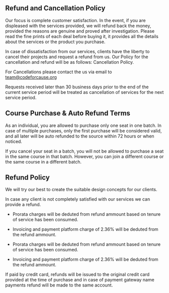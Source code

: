 ## Refund and Cancellation Policy

Our focus is complete customer satisfaction. In the event, if you are displeased with the services provided, we will refund back the money, provided the reasons are genuine and proved after investigation. Please read the fine prints of each deal before buying it, it provides all the details about the services or the product you purchase.

In case of dissatisfaction from our services, clients have the liberty to cancel their projects and request a refund from us. Our Policy for the cancellation and refund will be as follows:
Cancellation Policy.

For Cancellations please contact the us via email to team@codeforcause.org

Requests received later than 30 business days prior to the end of the current service period will be treated as cancellation of services for the next service period.

## Course Purchase & Auto Refund Terms

As an individual, you are allowed to purchase only one seat in one batch. In case of multiple purchases, only the first purchase will be considered valid, and all later will be auto refunded to the source within 72 hours or when noticed.

If you cancel your seat in a batch, you will not be allowed to purchase a seat in the same course in that batch. However, you can join a different course or the same course in a different batch.

## Refund Policy

We will try our best to create the suitable design concepts for our clients.

In case any client is not completely satisfied with our services we can provide a refund. 

- Prorata charges will be deduted from refund ammount based on tenure of service has been consumed.
- Invoicing and payment platform charge of 2.36% will be deduted from the refund ammount.

- Prorata charges will be deduted from refund ammount based on tenure of service has been consumed.
- Invoicing and payment platform charge of 2.36% will be deduted from the refund ammount.

If paid by credit card, refunds will be issued to the original credit card provided at the time of purchase and in case of payment gateway name payments refund will be made to the same account.

